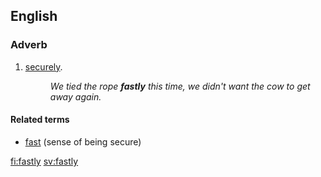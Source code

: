 ==English==

===Adverb===
{{en-adv}}

# [[securely]].
#:''We tied the rope '''fastly''' this time, we didn't want the cow to get away again.''

====Related terms====
*[[fast]] (sense of being secure)

[[fi:fastly]]
[[sv:fastly]]